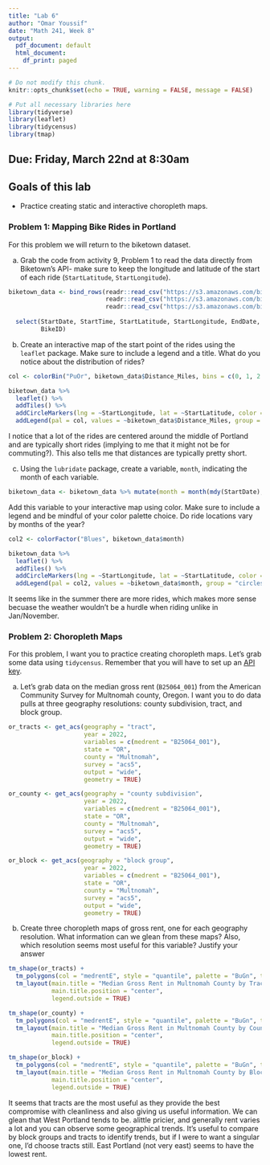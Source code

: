 ```yaml
---
title: "Lab 6"
author: "Omar Youssif"
date: "Math 241, Week 8"
output:
  pdf_document: default
  html_document:
    df_print: paged
---
```


```r
# Do not modify this chunk.
knitr::opts_chunk$set(echo = TRUE, warning = FALSE, message = FALSE)
```

```r
# Put all necessary libraries here
library(tidyverse)
library(leaflet)
library(tidycensus)
library(tmap)
```



## Due: Friday, March 22nd at 8:30am


## Goals of this lab

* Practice creating static and interactive choropleth maps.

### Problem 1: Mapping Bike Rides in Portland

For this problem we will return to the biketown dataset.

a. Grab the code from activity 9, Problem 1 to read the data directly from Biketown's API- make sure to keep the longitude and latitude of the start of each ride (`StartLatitude`, `StartLongitude`).

```r
biketown_data <- bind_rows(readr::read_csv("https://s3.amazonaws.com/biketown-tripdata-public/2017_01.csv"),
                           readr::read_csv("https://s3.amazonaws.com/biketown-tripdata-public/2017_07.csv"),
                           readr::read_csv("https://s3.amazonaws.com/biketown-tripdata-public/2017_11.csv")) %>%
  
  select(StartDate, StartTime, StartLatitude, StartLongitude, EndDate, EndTime, Distance_Miles,
         BikeID)
```


b. Create an interactive map of the start point of the rides using the `leaflet` package.  Make sure to include a legend and a title.  What do you notice about the distribution of rides?
```r
col <- colorBin("PuOr", biketown_data$Distance_Miles, bins = c(0, 1, 2.5, 5, 10, 20))

biketown_data %>% 
  leaflet() %>%
  addTiles() %>%
  addCircleMarkers(lng = ~StartLongitude, lat = ~StartLatitude, color = ~col(biketown_data$Distance_Miles)) %>%
  addLegend(pal = col, values = ~biketown_data$Distance_Miles, group = "circles", title = "Travelled Distance (mi)")
```

I notice that a lot of the rides are centered around the middle of Portland and are typically short rides (implying to me that it might not be for commuting?). This also tells me that distances are typically pretty short.

c. Using the `lubridate` package, create a variable, `month`, indicating the month of each variable.

```r
biketown_data <- biketown_data %>% mutate(month = month(mdy(StartDate), label = TRUE))
```

Add this variable to your interactive map using color.  Make sure to include a legend and be mindful of your color palette choice.  Do ride locations vary by months of the year?

```r
col2 <- colorFactor("Blues", biketown_data$month)

biketown_data %>% 
  leaflet() %>%
  addTiles() %>%
  addCircleMarkers(lng = ~StartLongitude, lat = ~StartLatitude, color = ~col2(biketown_data$month)) %>%
  addLegend(pal = col2, values = ~biketown_data$month, group = "circles", title = "Month of Ride")
```

It seems like in the summer there are more rides, which makes more sense becuase the weather wouldn't be a hurdle when riding unlike in Jan/November.

### Problem 2: Choropleth Maps

For this problem, I want you to practice creating choropleth maps.  Let's grab some data using `tidycensus`.  Remember that you will have to set up an [API key](https://api.census.gov/data/key_signup.html).

a. Let's grab data on the median gross rent (`B25064_001`) from the American Community Survey for Multnomah county, Oregon.  I want you to do data pulls at three geography resolutions: county subdivision, tract, and block group.

```r
or_tracts <- get_acs(geography = "tract",
                     year = 2022,
                     variables = c(medrent = "B25064_001"),
                     state = "OR",
                     county = "Multnomah",
                     survey = "acs5",
                     output = "wide",
                     geometry = TRUE)

or_county <- get_acs(geography = "county subdivision",
                     year = 2022,
                     variables = c(medrent = "B25064_001"),
                     state = "OR",
                     county = "Multnomah",
                     survey = "acs5",
                     output = "wide",
                     geometry = TRUE)

or_block <- get_acs(geography = "block group",
                     year = 2022,
                     variables = c(medrent = "B25064_001"),
                     state = "OR",
                     county = "Multnomah",
                     survey = "acs5",
                     output = "wide",
                     geometry = TRUE)
```


b. Create three choropleth maps of gross rent, one for each geography resolution.  What information can we glean from these maps?  Also, which resolution seems most useful for this variable?  Justify your answer

```r
tm_shape(or_tracts) +
  tm_polygons(col = "medrentE", style = "quantile", palette = "BuGn", title = "Median Gross Rent") +
  tm_layout(main.title = "Median Gross Rent in Multnomah County by Tracts, 2018-2022",
            main.title.position = "center",
            legend.outside = TRUE)
```

```r
tm_shape(or_county) +
  tm_polygons(col = "medrentE", style = "quantile", palette = "BuGn", title = "Median Gross Rent") +
  tm_layout(main.title = "Median Gross Rent in Multnomah County by County Subdivisons, 2018-2022",
            main.title.position = "center",
            legend.outside = TRUE)
```

```r
tm_shape(or_block) +
  tm_polygons(col = "medrentE", style = "quantile", palette = "BuGn", title = "Median Gross Rent") +
  tm_layout(main.title = "Median Gross Rent in Multnomah County by Block Groups, 2018-2022",
            main.title.position = "center",
            legend.outside = TRUE)
```

It seems that tracts are the most useful as they provide the best compromise with cleanliness and also giving us useful information. We can glean that West Portland tends to be. alittle pricier, and generally rent varies a lot and you can observe some geographical trends. It's useful to compare by block groups and tracts to identify trends, but if I were to want a singular one, I'd choose tracts still. East Portland (not very east) seems to have the lowest rent.
